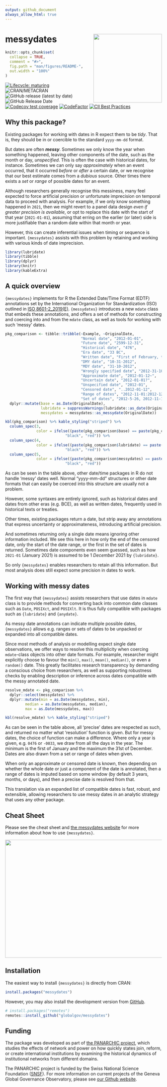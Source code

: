 ```yaml
---
output: github_document
always_allow_html: true
---
```


# messydates <img src="man/figures/messydates_hexlogo.png" align="right" width="220"/>

```r
knitr::opts_chunk$set(
  collapse = TRUE,
  comment = "#>",
  fig.path = "man/figures/README-",
  out.width = "100%"
)
```

<!-- badges: start -->
[![Lifecycle: maturing](https://img.shields.io/badge/lifecycle-maturing-blue.svg)](https://lifecycle.r-lib.org/articles/stages.html#maturing)
![CRAN/METACRAN](https://img.shields.io/cran/v/messydates)
![GitHub release (latest by date)](https://img.shields.io/github/v/release/globalgov/messydates)
![GitHub Release Date](https://img.shields.io/github/release-date/globalgov/messydates)
<!-- ![GitHub issues](https://img.shields.io/github/issues-raw/globalgov/messydates) -->
[![Codecov test coverage](https://codecov.io/gh/globalgov/messydates/branch/main/graph/badge.svg)](https://app.codecov.io/gh/globalgov/messydates?branch=main)
[![CodeFactor](https://www.codefactor.io/repository/github/globalgov/messydates/badge)](https://www.codefactor.io/repository/github/globalgov/messydates)
[![CII Best Practices](https://bestpractices.coreinfrastructure.org/projects/5061/badge)](https://bestpractices.coreinfrastructure.org/projects/5061)
<!-- badges: end -->

## Why this package?

Existing packages for working with dates in R expect them to be _tidy_.
That is, they should be in or coercible to the standard `yyyy-mm-dd` format.

But dates are often **_messy_**.
Sometimes we only know the year when something happened,
leaving other components of the date, such as the month or day, _unspecified_.
This is often the case with historical dates, for instance.
Sometimes we can only say _approximately_ when an event occurred,
that it occurred _before_ or _after_ a certain date,
or we recognise that our best estimate comes from a _dubious_ source.
Other times there exists a _set_ or _range_ of possible dates for an event.

Although researchers generally recognise this messiness,
many feel expected to force artificial precision or unfortunate imprecision 
on temporal data to proceed with analysis.
For example, if we only know something happened in `2021`,
then we might revert to a panel data design
_even if greater precision is available_,
or opt to replace this date with the start of that year (`2021-01-01`),
assuming that erring on the earlier (or later) side is more justifiable than 
a random date within that month or year.

However, this can create inferential issues when timing or sequence is important.
`{messydates}` assists with this problem by retaining and working
with various kinds of date imprecision.

```r
library(lubridate)
library(tibble)
library(dplyr)
library(knitr)
library(kableExtra)
```

## A quick overview

`{messydates}` implements for R the Extended Date/Time Format (EDTF) annotations
set by the International Organization for Standardization (ISO) 
outlined in [ISO 8601-2_2019(E)](https://www.iso.org/standard/70908.html).
`{messydates}` introduces a new `mdate` class that embeds these annotations,
and offers a set of methods for constructing and coercing into and from the `mdate` class,
as well as tools for working with such 'messy' dates.

```r
pkg_comparison <- tibble::tribble(~Example, ~OriginalDate,
                                  "Normal date", "2012-01-01",
                                  "Future date", "2599-12-31",
                                  "Historical date", "476",
                                  "Era date", "33 BC",
                                  "Written date", "First of February, two thousand and twelve",
                                  "DMY date", "10-31-2012",
                                  "MDY date", "31-10-2012",
                                  "Wrongly specified date", "2012-31-10",
                                  "Approximate date", "2012-01-12~",
                                  "Uncertain date", "2012-01-01?",
                                  "Unspecified date", "2012-01",
                                  "Censored date", "..2012-01-12", 
                                  "Range of dates", "2012-11-01:2012-12-01",
                                  "Set of dates", "2012-5-26, 2012-11-19, 2012-12-4") %>%
  dplyr::mutate(base = as.Date(OriginalDate),
                lubridate = suppressWarnings(lubridate::as_date(OriginalDate)),
                messydates = messydates::as_messydate(OriginalDate))
```

```r
kbl(pkg_comparison) %>% kable_styling("striped") %>% 
  column_spec(3, 
              color = ifelse((paste(pkg_comparison$base) == paste(pkg_comparison$messydates)),
                           "black", "red")) %>% 
  column_spec(4, 
              color = ifelse((paste(pkg_comparison$lubridate) == paste(pkg_comparison$messydates)),
                           "black", "red")) %>% 
  column_spec(5, 
              color = ifelse((paste(pkg_comparison$messydates) == paste(pkg_comparison$messydates)),
                           "black", "red"))
```

As can be seen in the table above,
other date/time packages in R do not handle 'messy' dates well.
Normal "yyyy-mm-dd" structures or other date formats that can easily be
coerced into this structure are usually not a problem.

However, some syntaxes are entirely ignored,
such as historical dates and dates from other eras (e.g. BCE),
as well as written dates, frequently used in historical texts or treaties.

Other times, existing packages return a date, but strip away any annotations 
that express uncertainty or approximateness,
introducing artificial precision.

And sometimes returning only a single date means ignoring other information included.
We see this here in how only the end of the censored date,
only the start of the date range, or the first in the set of dates is returned.
Sometimes date components even seem guessed, such as how `2021-01` (January 2021)
is assumed to be 1 _December_ 2021 by `{lubridate}`.

So only `{messydates}` enables researchers to retain all this information.
But most analysis does still expect some precision in dates to work.

## Working with messy dates

The first way that `{messydates}` assists researchers that use dates in `mdate` class
is to provide methods for converting back into common date classes 
such as `Date`, `POSIXct`, and `POSIXlt`.
It is thus fully compatible with packages such as `{lubridate}` and `{anydate}`.

As messy date annotations can indicate multiple possible dates,
`{messydates}` allows e.g. ranges or sets of dates to be 
unpacked or expanded into all compatible dates.

Since most methods of analysis or modelling expect single date observations,
we offer ways to resolve this multiplicity when coercing `mdate`-class objects
into other date formats.
For example, researcher might explicitly choose to favour
the `min()`, `max()`, `mean()`, `median()`, or even a `random()` date.
This greatly facilitates research transparency by demanding a conscious choice from researchers,
as well as supporting robustness checks by enabling description or inference across
dates compatible with the messy annotated date.

```r
resolve_mdate <- pkg_comparison %>% 
  dplyr::select(messydates) %>% 
  dplyr::mutate(min = as.Date(messydates, min),
         median = as.Date(messydates, median),
         max = as.Date(messydates, max))
```

```r
kbl(resolve_mdate) %>% kable_styling("striped")
```

As can be seen in the table above, all 'precise' dates are respected as such,
and returned no matter what 'resolution' function is given.
But for messy dates, the choice of function can make a difference.
Where only a year is given, e.g. `0476` or `-0033`,
we draw from all the days in the year.
The minimum is the first of January and the maximum the 31st of December.
Dates are also drawn from a set or range of dates when given.

When only an approximate or censored date is known,
then depending on whether the whole date or just a component of the date is annotated,
then a range of dates is imputed based on some window (by default 3 years, months, or days),
and then a precise date is resolved from that.

This translation via an expanded list of compatible dates is fast, robust, and extensible,
allowing researchers to use messy dates in an analytic strategy that uses any other package.

## Cheat Sheet

Please see the cheat sheet and [the messydates website](https://globalgov.github.io/messydates/) for more information about 
how to use `{messydates}`.

<a href="https://github.com/globalgov/messydates/blob/main/inst/figures/cheatsheet.pdf"><img src="https://raw.githubusercontent.com/globalgov/messydates/main/man/figures/cheatsheet.png" width="525" height="378"/></a>

## Installation

The easiest way to install `{messydates}` is directly from CRAN:

``` r
install.packages("messydates")
```

However, you may also install the development version from [GitHub](https://github.com/).

``` r
# install.packages("remotes")
remotes::install_github("globalgov/messydates")
```

## Funding

The package was developed as part of [the PANARCHIC project](https://panarchic.ch), 
which studies the effects of network and power on how quickly states join, reform, or create 
international institutions by examining the historical dynamics of institutional networks from different domains.

The PANARCHIC project is funded by the Swiss National Science Foundation ([SNSF](https://data.snf.ch/grants/grant/188976)).
For more information on current projects of the Geneva Global Governance Observatory, 
please see [our Github website](https://github.com/globalgov).
